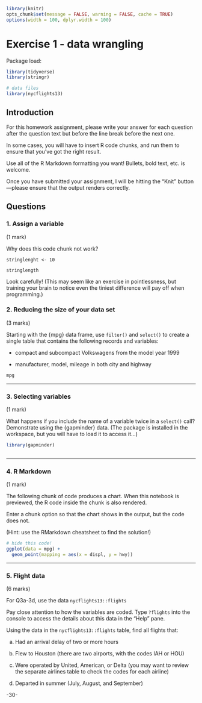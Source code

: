 <!-- This file by Martin Monkman 
is licensed under a Creative Commons Attribution 4.0 International License
https://creativecommons.org/licenses/by/4.0/  

The tables of functions are modified from originals by Gina Reynolds,[Tidyverse in Action](https://github.com/EvaMaeRey/tidyverse_in_action) -->

```r
library(knitr)
opts_chunk$set(message = FALSE, warning = FALSE, cache = TRUE)
options(width = 100, dplyr.width = 100)
```

# Exercise 1 - data wrangling {#exercise1}


Package load:
```r
library(tidyverse)
library(stringr)

# data files
library(nycflights13)

```


## Introduction

For this homework assignment, please write your answer for each question after the question text but before the line break before the next one.

In some cases, you will have to insert R code chunks, and run them to ensure that you've got the right result.

Use all of the R Markdown formatting you want! Bullets, bold text, etc. is welcome.

Once you have submitted your assignment, I will be hitting the "Knit" button—please ensure that the output renders correctly.




## Questions


### 1. Assign a variable  {-}
(1 mark)

Why does this code chunk not work?

```
stringlenght <- 10

stringlength
```

Look carefully! (This may seem like an exercise in pointlessness, but training your brain to notice even the tiniest difference will pay off when programming.)




### 2. Reducing the size of your data set  {-}
(3 marks)

Starting with the {mpg} data frame, use `filter()` and `select()` to create a single table that contains the following records and variables:

* compact and subcompact Volkswagens from the model year 1999

* manufacturer, model, mileage in both city and highway 

```r
mpg

```





***

### 3. Selecting variables  {-}
(1 mark)

What happens if you include the name of a variable twice in a `select()` call? Demonstrate using the {gapminder} data.  (The package is installed in the workspace, but you will have to load it to access it...)

```r
library(gapminder)



```





***


### 4. R Markdown  {-}
(1 mark)

The following chunk of code produces a chart. When this notebook is previewed, the R code inside the chunk is also rendered.

Enter a chunk option so that the chart shows in the output, but the code does not.

(Hint: use the RMarkdown cheatsheet to find the solution!)


```r
# hide this code!
ggplot(data = mpg) +
  geom_point(mapping = aes(x = displ, y = hwy))

```


***

### 5. Flight data {-}
(6 marks)

For Q3a-3d, use the data `nycflights13::flights`

Pay close attention to how the variables are coded. Type `?flights` into the console to access the details about this data in the "Help" pane.

Using the data in the `nycflights13::flights` table, find all flights that:

a. Had an arrival delay of two or more hours

b. Flew to Houston (there are two airports, with the codes IAH or HOU)

c. Were operated by United, American, or Delta (you may want to review the separate airlines table to check the codes for each airline)

d. Departed in summer (July, August, and September)



-30-
